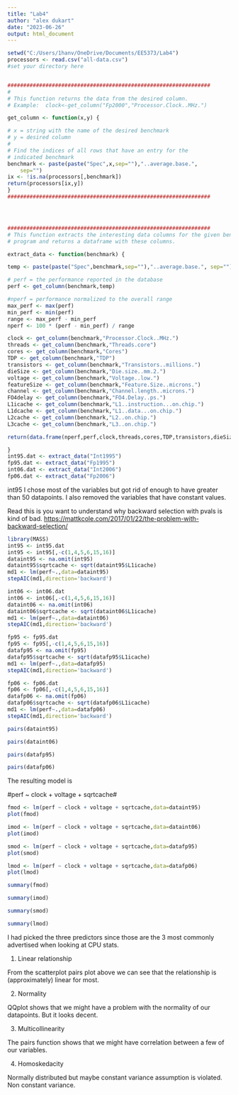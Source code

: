 ```yaml
---
title: "Lab4"
author: "alex dukart"
date: "2023-06-26"
output: html_document
---
```


```r
setwd("C:/Users/1hanv/OneDrive/Documents/EE5373/Lab4")
processors <- read.csv("all-data.csv")
#set your directory here


################################################################
#
# This function returns the data from the desired column.
# Example:  clock<-get_column("Fp2000","Processor.Clock..MHz.")

get_column <- function(x,y) {

# x = string with the name of the desired benchmark
# y = desired column
#
# Find the indices of all rows that have an entry for the  
# indicated benchmark
benchmark <- paste(paste("Spec",x,sep=""),"..average.base.",
	sep="")
ix <- !is.na(processors[,benchmark])
return(processors[ix,y])
}
################################################################




################################################################
# This function extracts the interesting data columns for the given benchmark
# program and returns a dataframe with these columns.

extract_data <- function(benchmark) {

temp <- paste(paste("Spec",benchmark,sep=""),"..average.base.", sep="")

# perf = the performance reported in the database
perf <- get_column(benchmark,temp)

#nperf = performance normalized to the overall range
max_perf <- max(perf)
min_perf <- min(perf)
range <- max_perf - min_perf
nperf <- 100 * (perf - min_perf) / range

clock <- get_column(benchmark,"Processor.Clock..MHz.")
threads <- get_column(benchmark,"Threads.core")
cores <- get_column(benchmark,"Cores")
TDP <- get_column(benchmark,"TDP")
transistors <- get_column(benchmark,"Transistors..millions.")
dieSize <- get_column(benchmark,"Die.size..mm.2.")
voltage <- get_column(benchmark,"Voltage..low.")
featureSize <- get_column(benchmark,"Feature.Size..microns.")
channel <- get_column(benchmark,"Channel.length..microns.")
FO4delay <- get_column(benchmark,"FO4.Delay..ps.")
L1icache <- get_column(benchmark,"L1..instruction...on.chip.")
L1dcache <- get_column(benchmark,"L1..data...on.chip.")
L2cache <- get_column(benchmark,"L2..on.chip.")
L3cache <- get_column(benchmark,"L3..on.chip.")

return(data.frame(nperf,perf,clock,threads,cores,TDP,transistors,dieSize,voltage,featureSize,channel,FO4delay,L1icache,L1dcache,L2cache,L3cache))

}
int95.dat <- extract_data("Int1995")
fp95.dat <- extract_data("Fp1995")
int06.dat <- extract_data("Int2006")
fp06.dat <- extract_data("Fp2006")

```

int95 I chose most of the variables but got rid of enough to have greater than 50 datapoints. I also removed the variables that have constant values.

Read this is you want to understand why backward selection with pvals is kind of bad. <https://mattkcole.com/2017/01/22/the-problem-with-backward-selection/>

```r
library(MASS)
int95 <- int95.dat
int95 <- int95[,-c(1,4,5,6,15,16)]
dataint95 <- na.omit(int95)
dataint95$sqrtcache <- sqrt(dataint95$L1icache)
md1 <- lm(perf~.,data=dataint95)
stepAIC(md1,direction='backward')

int06 <- int06.dat
int06 <- int06[,-c(1,4,5,6,15,16)]
dataint06 <- na.omit(int06)
dataint06$sqrtcache <- sqrt(dataint06$L1icache)
md1 <- lm(perf~.,data=dataint06)
stepAIC(md1,direction='backward')

fp95 <- fp95.dat
fp95 <- fp95[,-c(1,4,5,6,15,16)]
datafp95 <- na.omit(fp95)
datafp95$sqrtcache <- sqrt(datafp95$L1icache)
md1 <- lm(perf~.,data=datafp95)
stepAIC(md1,direction='backward')

fp06 <- fp06.dat
fp06 <- fp06[,-c(1,4,5,6,15,16)]
datafp06 <- na.omit(fp06)
datafp06$sqrtcache <- sqrt(datafp06$L1icache)
md1 <- lm(perf~.,data=datafp06)
stepAIC(md1,direction='backward')
```

```r
pairs(dataint95)

pairs(dataint06)

pairs(datafp95)

pairs(datafp06)
```

The resulting model is

#perf \~ clock + voltage + sqrtcache#

```r
fmod <- lm(perf ~ clock + voltage + sqrtcache,data=dataint95)
plot(fmod)

imod <- lm(perf ~ clock + voltage + sqrtcache,data=dataint06)
plot(imod)

smod <- lm(perf ~ clock + voltage + sqrtcache,data=datafp95)
plot(smod)

lmod <- lm(perf ~ clock + voltage + sqrtcache,data=datafp06)
plot(lmod)
```

```r
summary(fmod)

summary(imod)

summary(smod)

summary(lmod)
```
I had picked the three predictors since those are the 3 most commonly advertised when looking at CPU stats.

1.  Linear relationship

From the scatterplot pairs plot above we can see that the relationship is (approximately) linear for most.

2.  Normality

QQplot shows that we might have a problem with the normality of our datapoints. But it looks decent.

3.  Multicollinearity

The pairs function shows that we might have correlation between a few of our variables.

4.  Homoskedacity

Normally distributed but maybe constant variance assumption is violated. Non constant variance.
